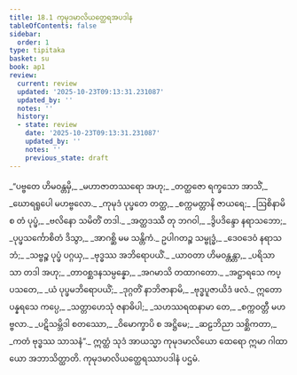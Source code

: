 ```yaml
---
title: 18.1 ကုမုဒမာလိယတ္ထေရအပဒါန
tableOfContents: false
sidebar:
  order: 1
type: tipitaka
basket: su
book: ap1
review:
  current: review
  updated: '2025-10-23T09:13:31.231087'
  updated_by: ''
  notes: ''
  history:
  - state: review
    date: '2025-10-23T09:13:31.231087'
    updated_by: ''
    notes: ''
    previous_state: draft
---
```



<ReviewStatus review={frontmatter.review} showDetails={true} />

<HypothesisAnnotation frontmatter={frontmatter} />

<DynamicBreadcrumb />

<Division number="1" book="ap1" e="ch" v="20" p="207">

<Paragraph number="2510" type="verses" book="ap1">
_“ပဗ္ဗတေ ဟိမဝန္တမှိ,_  
_မဟာဇာတဿရော အဟု;_  
_တတ္ထဇော ရက္ခသော အာသိံ,_  
_ဃောရရူပေါ မဟဗ္ဗလော._  

</Paragraph>

</Division>
<Division number="2" book="ap1" e="ch" v="20" p="207">

<Paragraph number="2511" type="verses" book="ap1">
_ကုမုဒံ ပုပ္ဖတေ တတ္ထ,_  
_စက္ကမတ္တာနိ ဇာယရေ;_  
_ဩစိနာမိ စ တံ ပုပ္ဖံ,_  
_ဗလိနော သမိတိံ တဒါ._  

</Paragraph>

</Division>
<Division number="3" book="ap1" e="ch" v="20" p="207">

<Paragraph number="2512" type="verses" book="ap1">
_အတ္ထဒဿီ တု ဘဂဝါ,_  
_ဒွိပဒိန္ဒော နရာသဘော;_  
_ပုပ္ဖသင်္ကောစိတံ ဒိသွာ,_  
_အာဂစ္ဆိ မမ သန္တိကံ._  

</Paragraph>

</Division>
<Division number="4" book="ap1" e="ch" v="20" p="207">

<Paragraph number="2513" type="verses" book="ap1">
ဥပါဂတဉ္စ သမ္ဗုဒ္ဓံ,_  
_ဒေဝဒေဝံ နရာသဘံ;_  
_သဗ္ဗဉ္စ ပုပ္ဖံ ပဂ္ဂယှ,_  
_ဗုဒ္ဓဿ အဘိရောပယိံ._  

</Paragraph>

</Division>
<Division number="5" book="ap1" e="ch" v="20" p="207">

<Paragraph number="2514" type="verses" book="ap1">
_ယာဝတာ ဟိမဝန္တန္တာ,_  
_ပရိသာ သာ တဒါ အဟု;_  
_တာဝစ္ဆဒနသမ္ပန္နော,_  
_အဂမာသိ တထာဂတော._  

</Paragraph>

</Division>
<Division number="6" book="ap1" e="ch" v="20" p="207">

<Paragraph number="2515" type="verses" book="ap1">
_အဋ္ဌာရသေ ကပ္ပသတေ,_  
_ယံ ပုပ္ဖမဘိရောပယိံ;_  
_ဒုဂ္ဂတိံ နာဘိဇာနာမိ,_  
_ဗုဒ္ဓပူဇာယိဒံ ဖလံ._  

</Paragraph>

</Division>
<Division number="7" book="ap1" e="ch" v="20" p="207">

<Paragraph number="2516" type="verses" book="ap1">
ဣတော ပန္နရသေ ကပ္ပေ,_  
_သတ္တာဟေသုံ ဇနာဓိပါ;_  
_သဟဿရထနာမာ တေ,_  
_စက္ကဝတ္တီ မဟဗ္ဗလာ._  

</Paragraph>

</Division>
<Division number="8" book="ap1" e="ch" v="20" p="207">

<Paragraph number="2517" type="verses" book="ap1">
_ပဋိသမ္ဘိဒါ စတဿော,_  
_ဝိမောက္ခာပိ စ အဋ္ဌိမေ;_  
_ဆဠဘိညာ သစ္ဆိကတာ,_  
_ကတံ ဗုဒ္ဓဿ သာသနံ”._  

</Paragraph>

<Paragraph number="2518" book="ap1">
ဣတ္ထံ သုဒံ အာယသ္မာ ကုမုဒမာလိယော ထေရော ဣမာ ဂါထာယော အဘာသိတ္ထာတိ.

</Paragraph>
</Division>

<Paragraph number="2519" type="center" book="ap1">
ကုမုဒမာလိယတ္ထေရဿာပဒါနံ ပဌမံ.
</Paragraph>